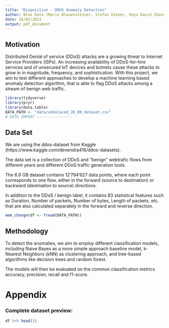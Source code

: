 ```yaml
---
title: "Disposition - DDOS Anomaly Detection"
author: Blue Data (Mario Blauensteiner, Stefan Diener, Heyu David Zhang)
date: 26/03/2021
output: pdf_document
---
```

## Motivation
Distributed Denial of service (DDoS) attacks are a growing threat to Internet Service Providers (ISPs). An increasing availability of DDoS-for-hire services and of unsecured IoT devices and botnets cause these attacks to grow in in magnitude, frequency, and sophistication.
With this project, we aim to test different approaches to develop a machine learning based anomaly detection algorithm, that is able to flag DDoS attacks among a stream of benign web traffic.

```r
library(tidyverse)
library(pryr)
library(data.table)
DATA_PATH <- "data/unbalaced_20_80_dataset.csv"
# DATA IMPORT ----------------

```

## Data Set
We are using the ddos-dataset from Kaggle (https://www.kaggle.com/devendra416/ddos-datasets).

The data set is a collection of DDoS and "benign" webtrafic flows from different years and different DDoS traffic generation tools.

The 6.9 GB dataset contains 12'794'627 data points, where each point corresponds to one flow, either in the forward (source to destination) or backward (destination to source) directions.

In addition to the DDoS / benign label, it contains 83 statistical features such as Duration, Number of packets, Number of bytes, Length of packets, etc. that are also calculated separately in the forward and reverse direction.
```r
mem_change(df <- fread(DATA_PATH))
```

## Methodology
To detect the anomalies, we aim to employ different classification models, including Naive Bayes as a more simple approach baseline model, k-Nearest Neighbors (kNN) as clustering approach, and tree-based algorithms like decision trees and random forest.

The models will then be evaluated on the common classification metrics accuracy, precision, recall and f1-score.


\newpage

# Appendix
### Complete dataset preview:
```r
df %>% head(3)
```

